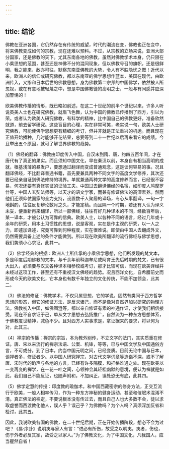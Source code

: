 ```yaml
---
---
---
```

title: 结论
---




佛教在亚洲各国，它仍然存在有传统的威望，时代的潮流在变，佛教也正在变中，将来佛教变成如何的宗教，现在还难以预料。不过，从宗教的立场来说，亚洲大部分国家，还是佛教的天下。尤其东南各地的佛教，虽然对佛教学术本身，仍只限在小乘思想的范围，甚至还是神佛不分的混同现象，但以佛教号召的旗帜，还是很鲜明，我之能来，敌亦可往，默察东南亚佛教的大势，令人有不胜隐忧之慨！近代以来，欧洲人的信仰或研究佛教，都以东南亚的佛学思想作蓝本，美国在现代，由欧洲传入，又掺和日本后世的佛教思想，身为佛教第二宗邦的中国佛学，依然被人所忽视，或在有意地被轻蔑之中，想是中国佛教徒的高明之士，一般与有同感并应深加警惕的！

欧美佛教传播的情形，既已略如前述，在这二十世纪的前半个世纪以来，许多人听说英美人士也在研究佛教，就眉飞色舞，认为中国的佛教已传播到了西方，引以为荣。或者认为欧美人研究佛教，有科学的精神，比中国自己的佛教更好，准备欣然就道，前去留学研究。这些盲目的心理，实在非常可笑，老实说一句，欧美人士研究佛教，可能使佛学思想更有精细的考订，但并非就是正法重兴的机运。而且现在正值开始播种，几时能够开花结果，总要等到二十一世纪以后再来看它的成绩。今且举出五个原因，就可了解世界佛教的趋势。

（1）佛经的翻译：佛教由印度传入中国，自汉末到隋、唐，约四五百年间，才在唐代有了真正的果实。而且须知中国文化，早在秦汉以前，本身自有相当高明的成就，根基浅薄的暴发户，要想通过翻译而变成普通观念，这是谈何容易的事。况且翻译佛经，不比翻译普通书籍，首先要兼具两种不同文字的高度文学修养，其次还要已经亲自证到佛法修持的境界。单就兼通两种文学的高度修养而言，已经很不容易，何况还要有真修实证的证验工夫。中国过去翻译佛经的名宿，如印度人鸠摩罗什等，中国人玄奘法师等，以天才的语文学家，而兼有修证佛法的高深素养。然而他们还须仰仗国家的全力支持，设置数千人聚居的译场，专心从事翻译。一句一字地斟酌，往往反复辩论数月之久，才能定稿。而且隔一个时期，若还有人认为译义未妥，便重新再来翻译，所以一部佛经，往往有好几种译本的不同，经数百年后，某一译本，才被公认为可靠的信典。欧美人士，以各种不同的语言，经过几年或十余年的研究，用本土习惯性的思想，说是客观，实在是作主观的研究，以一人之力，即遽加译述，究竟可靠到何种程度，实在很难说。即使由中国人去翻成外文，仍然需要具备上述的条件才能做到。所以现在欧美所翻译的流行佛经与佛学思想，我们势须小心求证，此其一。

（2）佛学经典的根据：欧洲人士所传承的小乘佛学思想，他们所发现的梵文本，多是印度后期佛教的梵本，与千余年前释迦牟尼或阿育王先后时期的梵文，已有很大出入，必须要与汉文各种译本相参校或考订，那才比较可信，而现在欧美译经并未经过这项工作，甚至还有不重视汉文佛经的趋势。况且西洋文化，自希腊前史而形成今天的欧美文化，它本身也有数千年独立的文化传统，不能不加领会，此其二。

（3）佛法的修证：佛教学术，不仅只属思想，它的学说，固然有类同于西方哲学思想的形态，但它的修证方法，是反求诸己，而不是像对自然界加以研究的物理方法。佛教初入中国，如佛图澄等，都以亲自修证有素的神通作证，才使我们相信接受。现在不自求证于己，单从文字思想去弘扬推广，自然流为一种东方思想体系，于佛教度世精神，减色不少。且对西方人实事求是，拿证据来的要求，将以何为对，此其三。

（4）禅宗的传播：禅宗的宗旨，本为教外别传，不立文字的法门，其实质重在修证。唐、宋以来流行的禅宗法语、公案、机锋，等等，已与中国文学及中国通俗方言，不可或分。到了日本，约当中国元明之间，已经变质。目前无论中国与日本，谈禅者多，修证者少。以中国人研究禅宗，对古代文学词章等造诣不深，或不了解唐、宋时代的韵声与各地的方言，已经有许多隔膜，和扞格难通之处。现在欧美以一变再变的禅学，在一花一叶之间，心领神会其轻松幽默的意境，便认为禅就是如此，我们自己不能反证，也随声附和，不加纠正，误处恐无有底，此其四。

（5）佛学定慧的传授：印度教的瑜伽术，和中国西藏密宗的修身方法，正交互流行于欧美，一般人相率传习，作为一种东方神秘的健身运动，甚至和催眠术混淆不清。真正佛法的禅定，不要说根本没有传过去，而且自己人也大多数不会，徒以求取虚誉而西渡教化他人，误人乎？误己乎？为佛教吗？为个人吗？真须深加反省和检讨，此其五。

因此，我说欧美各国的佛教，在二十世纪后期，正在开始传播阶段，想必不会为过吧？《易·序卦》说明夷与家人有言：“进必有所伤，故受之以明夷，夷者，伤也，伤于外者必反其家，故受之以家人。”为了佛教文化，为了中国文化，凡我国人，应当瞿然自省！